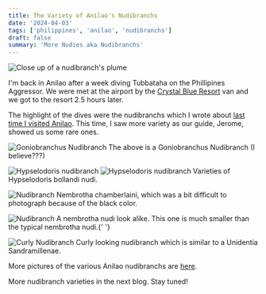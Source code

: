 ```yaml
---
title: The Variety of Anilao's Nudibranchs
date: '2024-04-03'
tags: ['philippines', 'anilao', 'nudibranchs']
draft: false
summary: 'More Nudies aka Nudibranchs'
---
```


<Image
  src="/static/images/nudis/nudi-plume.jpg"
  width={800}
  height={840}
  alt="Close up of a nudibranch's plume"
/>

I'm back in Anilao after a week diving Tubbataha on the Phillipines Aggressor. We were met at the airport by the [Crystal Blue Resort](https://www.divecbr.com/) van and we got to the resort 2.5 hours later.

The highlight of the dives were the nudibranchs which I wrote about [last time I visited Anilao](https://blog.glcodeworks.com/blog/nudis-aka-nudibranchs). This time, I saw more variety as our guide, Jerome, showed us some rare ones.

<Image
  src="/static/images/nudis/gono-nudi.jpeg"
  width={800}
  height={600}
  alt="Goniobranchus Nudibranch"
/>
The above is a Goniobranchus Nudibranch (I believe???)

<Image
  src="/static/images/nudis/Hypselodoris-nudi.jpeg"
  width={800}
  height={600}
  alt="Hypselodoris nudibranch"
/>
<Image
  src="/static/images/nudis/hype-nudi.jpeg"
  width={800}
  height={600}
  alt="Hypselodoris nudibranch"
/>
Varieties of Hypselodoris bollandi nudi.

<Image src="/static/images/nudis/nem-chamberlaini.jpg" width={800} height={600} alt="Nudibranch" />
Nembrotha chamberlaini, which was a bit difficult to photograph because of the black color.

<Image
  src="/static/images/nudis/public/static/images/nudis/nembro-nudi.jpeg"
  width={800}
  height={600}
  alt="Nudibranch"
/>
A nembrotha nudi look alike. This one is much smaller than the typical nembrotha nudi.{' '}

<Image src="/static/images/nudis/curly-nudi.jpeg" width={800} height={600} alt="Curly Nudibranch" />
Curly looking nudibranch which is similar to a Unidentia Sandramillenae.

More pictures of the various Anilao nudibranchs are [here](https://generosalitton.smugmug.com/Anilao-Nudis/n-DC2qvN).

More nudibranch varieties in the next blog. Stay tuned!
